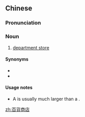{{also|百货商店}}
==Chinese==
{{zh-forms|s=百货商店|type=22}}

===Pronunciation===
{{zh-pron
|m=bǎihuò shāngdiàn
|c=baak3 fo3 soeng1 dim3
|cat=n
}}

===Noun===
{{zh-noun}}

# [[department store]]

====Synonyms====
* {{zh-l|百貨店}}
* {{zh-l|百貨公司}}

====Usage notes====
* A {{zh-l|百貨公司}} is usually much larger than a {{zh-l|百貨商店}}.

[[zh:百貨商店]]